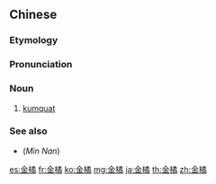 ==Chinese==
{{zh-forms}}
{{wikipedia|kumquat}}

===Etymology===
{{zh-compound|金|橘|golden|orange}}

===Pronunciation===
{{zh-pron
|m=jīnjú
|c=gam1 gwat1
|mn=kim-kit
|cat=n
}}

===Noun===
{{zh-noun}}

# [[kumquat]]

===See also===
* (''Min Nan'') {{zh-l|金柑|tr=[[kim-kam]]}}

{{zh-cat|Fruits}}

[[es:金橘]]
[[fr:金橘]]
[[ko:金橘]]
[[mg:金橘]]
[[ja:金橘]]
[[th:金橘]]
[[zh:金橘]]